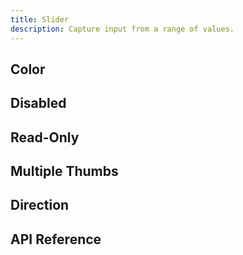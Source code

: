 ```yaml
---
title: Slider
description: Capture input from a range of values.
---
```















<Framework id="react">
	<Preview framework="react" files={{ 'app.tsx': DefaultReactRaw }} client:visible>
		<DefaultReact client:visible />
	</Preview>
</Framework>
<Framework id="svelte">
	<Preview framework="svelte" files={{ 'app.svelte': DefaultSvelteRaw }} client:visible>
		<DefaultSvelte client:visible />
	</Preview>
</Framework>

## Color

<Framework id="react">
	<Preview framework="react" files={{ 'app.tsx': ColorReactRaw }} client:visible>
		<ColorReact client:visible />
	</Preview>
</Framework>
<Framework id="svelte">
	<Preview framework="svelte" files={{ 'app.svelte': ColorSvelteRaw }} client:visible>
		<ColorSvelte client:visible />
	</Preview>
</Framework>

## Disabled

<Framework id="react">
	<Preview framework="react" files={{ 'app.tsx': DisabledReactRaw }} client:visible>
		<DisabledReact client:visible />
	</Preview>
</Framework>
<Framework id="svelte">
	<Preview framework="svelte" files={{ 'app.svelte': DisabledSvelteRaw }} client:visible>
		<DisabledSvelte client:visible />
	</Preview>
</Framework>

## Read-Only

<Framework id="react">
	<Preview framework="react" files={{ 'app.tsx': ReadonlyReactRaw }} client:visible>
		<ReadonlyReact client:visible />
	</Preview>
</Framework>
<Framework id="svelte">
	<Preview framework="svelte" files={{ 'app.svelte': ReadonlySvelteRaw }} client:visible>
		<ReadonlySvelte client:visible />
	</Preview>
</Framework>

## Multiple Thumbs

<Framework id="react">
	<Preview framework="react" files={{ 'app.tsx': MultipleThumbsReactRaw }} client:visible>
		<MultipleThumbsReact client:visible />
	</Preview>
</Framework>
<Framework id="svelte">
	<Preview framework="svelte" files={{ 'app.svelte': MultipleThumbsSvelteRaw }} client:visible>
		<MultipleThumbsSvelte client:visible />
	</Preview>
</Framework>

## Direction

<Framework id="react">
	<Preview framework="react" files={{ 'app.tsx': DirReactRaw }} client:visible>
		<DirReact client:visible />
	</Preview>
</Framework>
<Framework id="svelte">
	<Preview framework="svelte" files={{ 'app.svelte': DirSvelteRaw }} client:visible>
		<DirSvelte client:visible />
	</Preview>
</Framework>

## API Reference

<ApiTable />
